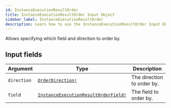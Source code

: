 ```yaml
---
id: InstanceExecutionResultOrder
title: InstanceExecutionResultOrder Input Object
sidebar_label: InstanceExecutionResultOrder
description: Learn how to use the InstanceExecutionResultOrder Input Object for 's API.
---
```


Allows specifying which field and direction to order by.

## Input fields

| Argument    | Type                                                                                          | Description                |
| ----------- | --------------------------------------------------------------------------------------------- | -------------------------- |
| `direction` | [`OrderDirection!`](api/schema/enum/OrderDirection.mdx)                                       | The direction to order by. |
| `field`     | [`InstanceExecutionResultOrderField!`](api/schema/enum/InstanceExecutionResultOrderField.mdx) | The field to order by.     |
